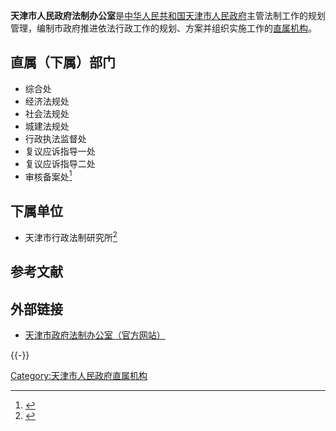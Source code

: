 {{Infobox PRCG
|机构名称=天津市人民政府法制办公室
|加挂牌子=天津市人民政府行政复议办公室
|标志1=Red star.svg
|标志1说明=[[s:国务院关于国家行政机关和企业事业单位社会团体印章管理的规定|1999年规定]]：[[印章|印章]][[直径|直径]]?厘米，中央刊[[五角星|五角星]]，由[[天津市人民政府|天津市人民政府]]制发。
|职位1=主任
|人员1=矫捷
|职位2=副主任
|人员2=袁国华{{wrap}}雷颖君{{wrap}}李建华
|人数2=3
|成立时间=
|上级机构=[[天津市人民政府|天津市人民政府]]
|机构类型=[[天津市人民政府直属机构|天津市人民政府直属机构]]
|行政级别=副地厅级
|地址1=[[天津市|天津市]][[和平区_(天津市)|和平区]]安徽路６号
|网站=www.tjlegal.gov.cn
|网址=http://www.tjlegal.gov.cn/
}}

'''天津市人民政府法制办公室'''是[[中华人民共和国|中华人民共和国]][[天津市人民政府|天津市人民政府]]主管法制工作的规划管理，编制市政府推进依法行政工作的规划、方案并组织实施工作的[[天津市人民政府直属机构|直属机构]]。

==直属（下属）部门==
*综合处
*经济法规处 
*社会法规处
*城建法规处 
*行政执法监督处 
*复议应诉指导一处 
*复议应诉指导二处 
*审核备案处<ref>{{Cite web |url=http://www.tjlegal.gov.cn/InnerPage/ShowList.aspx?lmdm=fzbcsjs |title=天津市政府法制办公室机构概况 |access-date=2010-02-13 |archive-url=https://web.archive.org/web/20100115035621/http://www.tjlegal.gov.cn/InnerPage/ShowList.aspx?lmdm=fzbcsjs |archive-date=2010-01-15 |dead-url=yes }}</ref>

==下属单位==
*天津市行政法制研究所<ref>{{Cite web |url=http://www.tjjj.gov.cn/jigou/jcdd.htm |title=天津市政府法制办公室下属单位 |access-date=2010-02-13 |archive-date=2009-10-17 |archive-url=https://web.archive.org/web/20091017232248/http://www.tjjj.gov.cn/jigou/jcdd.htm |dead-url=yes }}</ref>

==参考文献==
{{Reflist}}

==外部链接==
*[https://web.archive.org/web/20100115035412/http://www.tjlegal.gov.cn/InnerPage/index.aspx 天津市政府法制办公室（官方网站）]

{{-}}
{{天津市人民政府}}

[[Category:天津市人民政府直属机构|Category:天津市人民政府直属机构]]